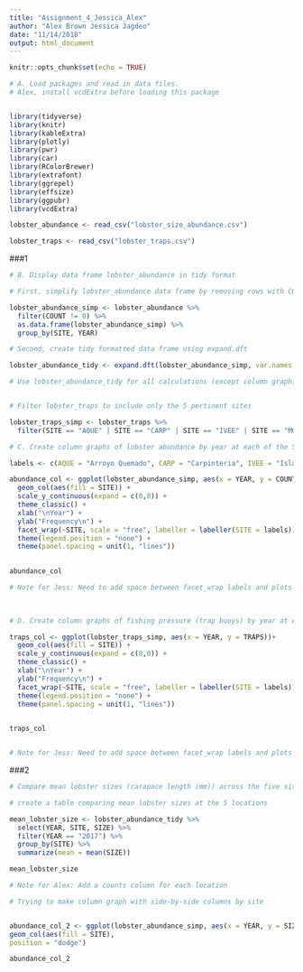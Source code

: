 ```yaml
---
title: "Assignment_4_Jessica_Alex"
author: "Alex Brown Jessica Jagdeo"
date: "11/14/2018"
output: html_document
---
```


```r
knitr::opts_chunk$set(echo = TRUE)
```

```r

# A. Load packages and read in data files.
# Alex, install vcdExtra before loading this package


library(tidyverse)
library(knitr)
library(kableExtra)
library(plotly)
library(pwr)
library(car)
library(RColorBrewer)
library(extrafont)
library(ggrepel)
library(effsize)
library(ggpubr)
library(vcdExtra)

lobster_abundance <- read_csv("lobster_size_abundance.csv")

lobster_traps <- read_csv("lobster_traps.csv")

```

###1
```r

# B. Display data frame lobster_abundance in tidy format

# First, simplify lobster_abundance data frame by removing rows with COUNT = 0

lobster_abundance_simp <- lobster_abundance %>% 
  filter(COUNT != 0) %>% 
  as.data.frame(lobster_abundance_simp) %>% 
  group_by(SITE, YEAR)

# Second, create tidy formatted data frame using expand.dft

lobster_abundance_tidy <- expand.dft(lobster_abundance_simp, var.names = NULL, freq = "COUNT")

# Use lobster_abundance_tidy for all calculations (except column graph)


# Filter lobster_traps to include only the 5 pertinent sites

lobster_traps_simp <- lobster_traps %>% 
  filter(SITE == "AQUE" | SITE == "CARP" | SITE == "IVEE" | SITE == "MOHK" | SITE == "NAPL")

```

```r

# C. Create column graphs of lobster abundance by year at each of the 5 sites

labels <- c(AQUE = "Arroyo Quemado", CARP = "Carpinteria", IVEE = "Isla Vista", MOHK = "Mohawk Reef", NAPL = "Naples Reef")

abundance_col <- ggplot(lobster_abundance_simp, aes(x = YEAR, y = COUNT))+
  geom_col(aes(fill = SITE)) +
  scale_y_continuous(expand = c(0,0)) +
  theme_classic() +
  xlab("\nYear") +
  ylab("Frequency\n") +
  facet_wrap(~SITE, scale = "free", labeller = labeller(SITE = labels)) +
  theme(legend.position = "none") +
  theme(panel.spacing = unit(1, "lines"))
  

abundance_col

# Note for Jess: Need to add space between facet_wrap labels and plots
    
    
```

```r

# D. Create column graphs of fishing pressure (trap buoys) by year at each of the 5 sites

traps_col <- ggplot(lobster_traps_simp, aes(x = YEAR, y = TRAPS))+
  geom_col(aes(fill = SITE)) +
  scale_y_continuous(expand = c(0,0)) +
  theme_classic() +
  xlab("\nYear") +
  ylab("Frequency\n") +
  facet_wrap(~SITE, scale = "free", labeller = labeller(SITE = labels)) +
  theme(legend.position = "none") +
  theme(panel.spacing = unit(1, "lines"))
  

traps_col


# Note for Jess: Need to add space between facet_wrap labels and plots

```

###2


```r

# Compare mean lobster sizes (carapace length (mm)) across the five sites for lobster observations collected in 2017.

# create a table comparing mean lobster sizes at the 5 locations

mean_lobster_size <- lobster_abundance_tidy %>% 
  select(YEAR, SITE, SIZE) %>% 
  filter(YEAR == "2017") %>% 
  group_by(SITE) %>% 
  summarize(mean = mean(SIZE))

mean_lobster_size

# Note for Alex: Add a counts column for each location
```

```r

# Trying to make column graph with side-by-side columns by site


abundance_col_2 <- ggplot(lobster_abundance_simp, aes(x = YEAR, y = SIZE, group = SITE)) +
geom_col(aes(fill = SITE),
position = "dodge")

abundance_col_2

```

